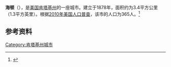 {{Infobox City 
|chinese_name = 海顿
|official_name = Hyden
|image_flag = 
|image_seal = 
|image_skyline = 
|image_map = KYMap-doton-Hyden.PNG
|map_caption =
|subdivision_type = [[國家|國家]]
|subdivision_name = {{USA}}
|leader_title = 
|leader_name = 
|subdivision_type1 = [[美國行政區劃|州]]
|subdivision_name1 = [[肯塔基州|肯塔基州]]
|subdivision_type2 = [[肯塔基州行政区划|县]]
|subdivision_name2 = Leslie
|found_title            = 正式立市
|found_date             = 1878年
|area_total = 3.4
|area_land = 
|area_water = 
|population_as_of = 2010
|population_total = 365
|population_density = 
|timezone = 
|utc_offset = 
|timezone_DST = 
|utc_offset_DST = 
}}

'''海顿'''（{{lang-en|'''Hyden'''}}），是[[美国|美国]][[肯塔基州|肯塔基州]]的一座城市。建立于1878年，面积约为3.4平方公里（1.3平方英里）。根据[[2010年美国人口普查|2010年美国人口普查]]，该市的人口为365人。<ref name=census>{{cite web |url = http://www.census.gov/prod/www/abs/decennial/ |title = Census of Population and Housing |publisher = U.S. Census Bureau |accessdate = November 18, 2011 |archive-url = https://web.archive.org/web/20060208103743/http://www.census.gov/prod/www/abs/decennial/ |archive-date = 2006-02-08 |dead-url = yes }}</ref>

== 参考资料 ==
{{reflist}}

[[Category:肯塔基州城市|Category:肯塔基州城市]]


{{Kentucky-stub}}